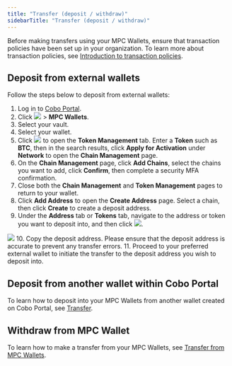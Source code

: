 ```yaml
---
title: "Transfer (deposit / withdraw)"
sidebarTitle: "Transfer (deposit / withdraw)"
---
```


<Note>Before making transfers using your MPC Wallets, ensure that transaction policies have been set up in your organization. To learn more about transaction policies, see <a href="/en/portal/risk-controls/tx-policies-overview">Introduction to transaction policies</a>.</Note>

## Deposit from external wallets

Follow the steps below to deposit from external wallets:
1. Log in to [Cobo Portal](https://portal.cobo.com/login).
2. Click <img src="/en/images/mpc-wallet/wallets-icon.svg" className="icon"></img> > **MPC Wallets**.
3. Select your vault.
4. Select your wallet.
5. Click <img src="/en/images/mpc-wallet/token-management.svg" className="icon"></img> to open the **Token Management** tab. Enter a **Token** such as **BTC**, then in the search results, click **Apply for Activation** under **Network** to open the **Chain Management** page.
6. On the **Chain Management** page, click **Add Chains**, select the chains you want to add, click **Confirm**, then complete a security MFA confirmation.
7. Close both the **Chain Management** and **Token Management** pages to return to your wallet.
8. Click **Add Address** to open the **Create Address** page. Select a chain, then click **Create** to create a deposit address.
9. Under the **Address** tab or **Tokens** tab, navigate to the address or token you want to deposit into, and then click <img src="/en/images/mpc-wallet/icon_deposit.svg" className="icon"></img>.
<img src="/en/images/mpc-wallet/deposit.png" className="screenshot_full_screen"/>
10. Copy the deposit address. Please ensure that the deposit address is accurate to prevent any transfer errors.
11. Proceed to your preferred external wallet to initiate the transfer to the deposit address you wish to deposit into.

## Deposit from another wallet within Cobo Portal

To learn how to deposit into your MPC Wallets from another wallet created on Cobo Portal, see [Transfer](/en/portal/transfers/introduction).

## Withdraw from MPC Wallet

To learn how to make a transfer from your MPC Wallets, see [Transfer from MPC Wallets](/en/portal/transfers/from-mpc-wallets).